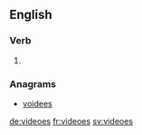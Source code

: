 ==English==

===Verb===
{{head|en}}

# {{en-third-person singular of|video}}

===Anagrams===
* [[voidees#English|voidees]]

[[de:videoes]]
[[fr:videoes]]
[[sv:videoes]]